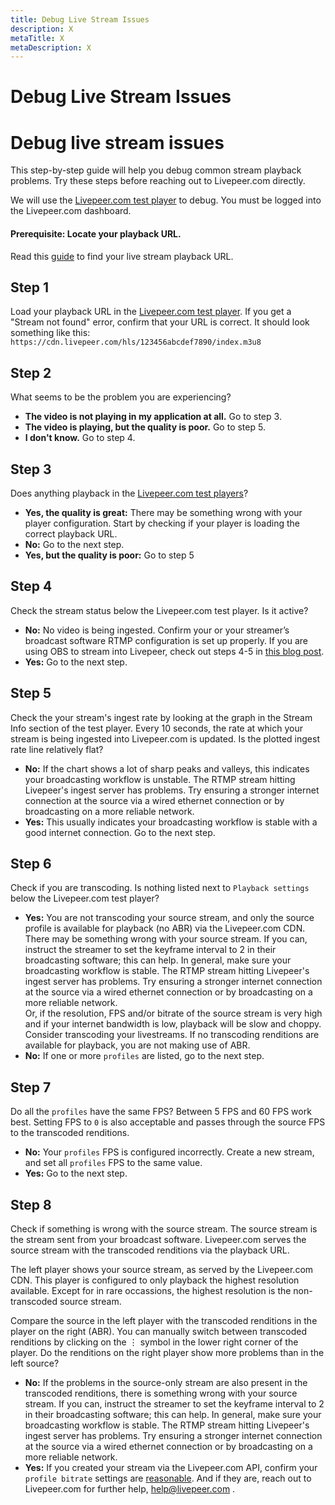 ```yaml
---
title: Debug Live Stream Issues
description: X
metaTitle: X
metaDescription: X
---
```


# Debug Live Stream Issues

<!-- This still links prominently to /dashboard/stream-health and then discusses its use in debugging. Will need to resolve. -->

# Debug live stream issues

This step-by-step guide will help you debug common stream playback problems. Try
these steps before reaching out to Livepeer.com directly.

We will use the [Livepeer.com test player](/app/test-player) to debug. You must
be logged into the Livepeer.com dashboard.

#### Prerequisite: Locate your playback URL.

Read this [guide](/docs/guides/start-live-streaming/playback) to find your live
stream playback URL.

## Step 1

Load your playback URL in the [Livepeer.com test player](/app/test-player). If
you get a "Stream not found" error, confirm that your URL is correct. It should
look something like this:
`https://cdn.livepeer.com/hls/123456abcdef7890/index.m3u8`

## Step 2

What seems to be the problem you are experiencing?

- **The video is not playing in my application at all.** Go to step 3.
- **The video is playing, but the quality is poor.** Go to step 5.
- **I don't know.** Go to step 4.

## Step 3

Does anything playback in the [Livepeer.com test players](/app/test-player)?

- **Yes, the quality is great:** There may be something wrong with your player
  configuration. Start by checking if your player is loading the correct
  playback URL.
- **No:** Go to the next step.
- **Yes, but the quality is poor:** Go to step 5

## Step 4

Check the stream status below the Livepeer.com test player. Is it active?

- **No:** No video is being ingested. Confirm your or your streamer’s broadcast
  software RTMP configuration is set up properly. If you are using OBS to stream
  into Livepeer, check out steps 4-5 in
  [this blog post](/blog/first-livepeer-stream-in-five-minutes).
- **Yes:** Go to the next step.

## Step 5

Check the your stream's ingest rate by looking at the graph in the Stream Info
section of the test player. Every 10 seconds, the rate at which your stream is
being ingested into Livepeer.com is updated. Is the plotted ingest rate line
relatively flat?

- **No:** If the chart shows a lot of sharp peaks and valleys, this indicates
  your broadcasting workflow is unstable. The RTMP stream hitting Livepeer's
  ingest server has problems. Try ensuring a stronger internet connection at the
  source via a wired ethernet connection or by broadcasting on a more reliable
  network.
- **Yes:** This usually indicates your broadcasting workflow is stable with a
  good internet connection. Go to the next step.

## Step 6

Check if you are transcoding. Is nothing listed next to `Playback settings`
below the Livepeer.com test player?

- **Yes:** You are not transcoding your source stream, and only the source
  profile is available for playback (no ABR) via the Livepeer.com CDN. There may
  be something wrong with your source stream. If you can, instruct the streamer
  to set the keyframe interval to 2 in their broadcasting software; this can
  help. In general, make sure your broadcasting workflow is stable. The RTMP
  stream hitting Livepeer's ingest server has problems. Try ensuring a stronger
  internet connection at the source via a wired ethernet connection or by
  broadcasting on a more reliable network.
  <br />
  Or, if the resolution, FPS and/or bitrate of the source stream is very high and
  if your internet bandwidth is low, playback will be slow and choppy. Consider transcoding
  your livestreams. If no transcoding renditions are available for playback, you
  are not making use of ABR.
- **No:** If one or more `profiles` are listed, go to the next step.

## Step 7

Do all the `profiles` have the same FPS? Between 5 FPS and 60 FPS work best.
Setting FPS to `0` is also acceptable and passes through the source FPS to the
transcoded renditions.

- **No:** Your `profiles` FPS is configured incorrectly. Create a new stream,
  and set all `profiles` FPS to the same value.
- **Yes:** Go to the next step.

## Step 8

Check if something is wrong with the source stream. The source stream is the
stream sent from your broadcast software. Livepeer.com serves the source stream
with the transcoded renditions via the playback URL.

The left player shows your source stream, as served by the Livepeer.com CDN.
This player is configured to only playback the highest resolution available.
Except for in rare occassions, the highest resolution is the non-transcoded
source stream.

Compare the source in the left player with the transcoded renditions in the
player on the right (ABR). You can manually switch between transcoded renditions
by clicking on the &#8942; symbol in the lower right corner of the player. Do
the renditions on the right player show more problems than in the left source?

- **No:** If the problems in the source-only stream are also present in the
  transcoded renditions, there is something wrong with your source stream. If
  you can, instruct the streamer to set the keyframe interval to 2 in their
  broadcasting software; this can help. In general, make sure your broadcasting
  workflow is stable. The RTMP stream hitting Livepeer's ingest server has
  problems. Try ensuring a stronger internet connection at the source via a
  wired ethernet connection or by broadcasting on a more reliable network.
- **Yes:** If you created your stream via the Livepeer.com API, confirm your
  `profile bitrate` settings are
  [reasonable](https://developer.apple.com/documentation/http_live_streaming/hls_authoring_specification_for_apple_devices).
  And if they are, reach out to Livepeer.com for further help,
  <a href="mailto:hello@livepeer.com?subject=Unknown%20live%20stream%20issue&body=Please%20include%20details.">
    help@livepeer.com
  </a>
  .
